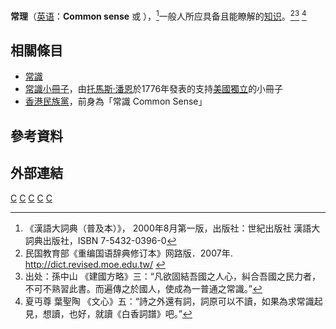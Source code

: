 {{Not|常識}}
{{About|词语|托马斯·潘恩的著作|常識 (小冊子)|香港小學的常識科課程|香港小學常識科課程}}

{{Expand English|Common sense}}
{{Expand|time=2015-03-05T09:32:20+00:00}}

'''常理'''（[[英语|英语]]：'''Common sense''' 或 {{lang|en|'''Essential sense'''}}），<ref>《漢語大詞典（普及本）》， 2000年8月第一版，出版社：世紀出版社 漢語大詞典出版社，ISBN 7-5432-0396-0</ref>一般人所应具备且能瞭解的[[知识|知识]]。<ref>民国教育部《重编国语辞典修订本》网路版．2007年. http://dict.revised.moe.edu.tw/ {{Wayback|url=http://dict.revised.moe.edu.tw/ |date=20181204062045 }}</ref><ref>
出处：孫中山 《建國方略》三：“凡欲固結吾國之人心，糾合吾國之民力者，不可不熟習此書。而遍傳之於國人，使成為一普通之常識。”</ref> <ref>夏丏尊 葉聖陶 《文心》五：“詩之外還有詞，詞原可以不讀，如果為求常識起見，想讀，也好，就讀《白香詞譜》吧。”</ref>

== 相關條目 ==
* [[常識|常識]]
* [[常識_(小冊子)|常識小冊子]]，由[[托馬斯·潘恩|托馬斯·潘恩]]於1776年發表的支持[[美國獨立|美國獨立]]的小冊子
* [[香港民族黨|香港民族黨]]，前身為「常識 Common Sense」

== 參考資料 ==
{{reflist}}

== 外部連結 ==

{{哲學小作品}}


[[Category:知識|C]]
[[Category:哲學術語|C]]
[[Category:認識論概念|C]]
[[Category:亚里斯多德|C]]
[[Category:德国哲学|C]]